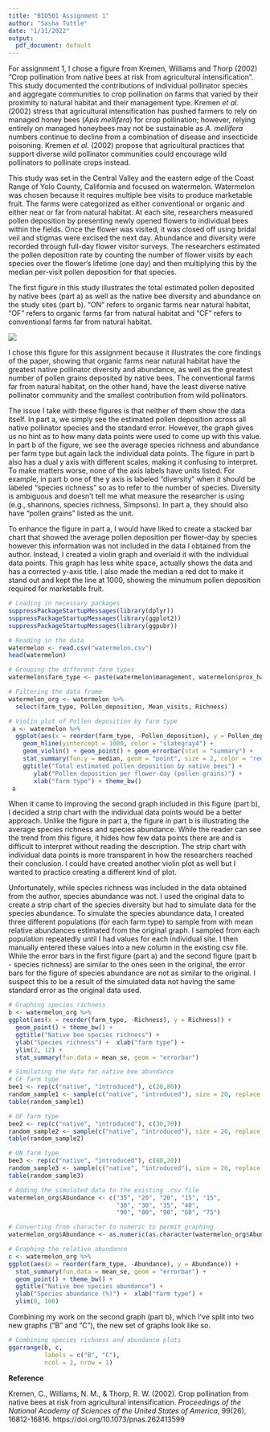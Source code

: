 ```yaml
---
title: "BIO501 Assignment 1"
author: "Sasha Tuttle"
date: "1/31/2022"
output:
  pdf_document: default
---
```


For assignment 1, I chose a figure from Kremen, Williams and Thorp (2002) "Crop pollination from native bees at risk from agricultural intensification". This study documented the contributions of individual pollinator species and aggregate communities to crop pollination on farms that varied by their proximity to natural habitat and their management type. Kremen *et al.* (2002) stress that agricultural intensification has pushed farmers to rely on managed honey bees (*Apis mellifera*) for crop pollination; however, relying entirely on managed honeybees may not be sustainable as *A. mellifera* numbers continue to decline from a combination of disease and insecticide poisoning. Kremen *et al.* (2002) propose that agricultural practices that support diverse wild pollinator communities could encourage wild pollinators to pollinate crops instead.  

This study was set in the Central Valley and the eastern edge of the Coast Range of Yolo County, California and focused on watermelon. Watermelon was chosen because it requires multiple bee visits to produce marketable fruit. The farms were categorized as either conventional or organic and either near or far from natural habitat. At each site, researchers measured pollen deposition by presenting newly opened flowers to individual bees within the fields. Once the flower was visited, it was closed off using bridal veil and stigmas were excised the next day. Abundance and diversity were recorded through full-day flower visitor surveys. The researchers estimated the pollen deposition rate by counting the number of flower visits by each species over the flower's lifetime (one day) and then multiplying this by the median per-visit pollen deposition for that species.  

The first figure in this study illustrates the total estimated pollen deposited by native bees (part a) as well as the native bee diversity and abundance on the study sites (part b). "ON" refers to organic farms near natural habitat, "OF" refers to organic farms far from natural habitat and "CF" refers to conventional farms far from natural habitat. 

![](Claire_figure1.PNG)

I chose this figure for this assignment because it illustrates the core findings of the paper, showing that organic farms near natural habitat have the greatest native pollinator diversity and abundance, as well as the greatest number of pollen grains deposited by native bees. The conventional farms far from natural habitat, on the other hand, have the least diverse native pollinator community and the smallest contribution from wild pollinators.

The issue I take with these figures is that neither of them show the data itself. In part a, we simply see the estimated pollen deposition across all native pollinator species and the standard error. However, the graph gives us no hint as to how many data points were used to come up with this value. In part b of the figure, we see the average species richness and abundance per farm type but again lack the individual data points. The figure in part b also has a dual y axis with different scales, making it confusing to interpret. To make matters worse, none of the axis labels have units listed. For example, in part b one of the y axis is labeled "diversity" when it should be labeled "species richness" so as to refer to the number of species. Diversity is ambiguous and doesn't tell me what measure the researcher is using (e.g., shannons, species richness, Simpsons). In part a, they should also have "pollen grains" listed as the unit. 

To enhance the figure in part a, I would have liked to create a stacked bar chart that showed the average pollen deposition per flower-day by species however this information was not included in the data I obtained from the author. Instead, I created a violin graph and overlaid it with the individual data points. This graph has less white space, actually shows the data and has a corrected y-axis title. I also made the median a red dot to make it stand out and kept the line at 1000, showing the minumum pollen deposition required for marketable fruit.  

```r
# Loading in necessary packages
suppressPackageStartupMessages(library(dplyr))
suppressPackageStartupMessages(library(ggplot2))
suppressPackageStartupMessages(library(ggpubr))

# Reading in the data 
watermelon <- read.csv("watermelon.csv")
head(watermelon)

# Grouping the different farm types
watermelon$farm_type <- paste(watermelon$management, watermelon$prox_habitat)

# Filtering the data frame
watermelon_org <- watermelon %>%
  select(farm_type, Pollen_deposition, Mean_visits, Richness)

# Violin plot of Pollen deposition by farm type 
 a <- watermelon %>%
  ggplot(aes(x = reorder(farm_type, -Pollen_deposition), y = Pollen_deposition)) + 
    geom_hline(yintercept = 1000, color = "slategray4") +
    geom_violin() + geom_point() + geom_errorbar(stat = "summary") + 
    stat_summary(fun.y = median, geom = "point", size = 2, color = "red") +
    ggtitle("Total estimated pollen deposition by native bees") +  
       ylab("Pollen deposition per flower-day (pollen grains)") +  
       xlab("farm type") + theme_bw() 
 a

```

When it came to improving the second graph included in this figure (part b), I decided a strip chart with the individual data points would be a better approach. Unlike the figure in part a, the figure in part b is illustrating the average species richness and species abundance. While the reader can see the trend from this figure, it hides how few data points there are and is difficult to interpret without reading the description. The strip chart with individual data points is more transparent in how the researchers reached their conclusion. I could have created another violin plot as well but I wanted to practice creating a different kind of plot. 

Unfortunately, while species richness was included in the data obtained from the author, species abundance was not. I used the original data to create a strip chart of the species diversity but had to simulate data for the species abundance. To simulate the species abundance data, I created three different populations (for each farm type) to sample from with mean relative abundances estimated from the original graph. I sampled from each population repeatedly until I had values for each individual site. I then manually entered these values into a new column in the existing csv file. While the error bars in the first figure (part a) and the second figure (part b - species richness) are similar to the ones seen in the original, the error bars for the figure of species abundance are not as similar to the original. I suspect this to be a result of the simulated data not having the same standard error as the original data used. 

```r
# Graphing species richness
b <- watermelon_org %>% 
ggplot(aes(x = reorder(farm_type, -Richness), y = Richness)) +
  geom_point() + theme_bw() +
  ggtitle("Native bee species richness") +  
  ylab("Species richness") +  xlab("farm type") + 
  ylim(2, 12) +
  stat_summary(fun.data = mean_se, geom = "errorbar") 

# Simulating the data for native bee abundance 
# CF farm type 
bee1 <- rep(c("native", "introduced"), c(20,80))
random_sample1 <- sample(c("native", "introduced"), size = 20, replace = TRUE, prob = c(0.2,0.8))
table(random_sample1)

# OF farm type
bee2 <- rep(c("native", "introduced"), c(30,70))
random_sample2 <- sample(c("native", "introduced"), size = 20, replace = TRUE, prob = c(0.3,0.7))
table(random_sample2)

# ON farm type 
bee3 <- rep(c("native", "introduced"), c(80,20))
random_sample3 <- sample(c("native", "introduced"), size = 20, replace = TRUE, prob = c(0.8,0.2))
table(random_sample3)

# Adding the simulated data to the existing .csv file
watermelon_org$Abundance <- c("35", "20", "20", "15", "15",
                              "30", "30", "35", "40",
                              "90", "80", "90", "60", "75")

# Converting from character to numeric to permit graphing
watermelon_org$Abundance <- as.numeric(as.character(watermelon_org$Abundance))

# Graphing the relative abundance 
c <- watermelon_org %>% 
ggplot(aes(x = reorder(farm_type, -Abundance), y = Abundance)) +
  stat_summary(fun.data = mean_se, geom = "errorbar") +
  geom_point() + theme_bw() +
  ggtitle("Native bee species abundance") +  
  ylab("Species abundance (%)") +  xlab("farm type") + 
  ylim(0, 100) 

```

Combining my work on the second graph (part b), which I've split into two new graphs ("B" and "C"), the new set of graphs look like so. 

```r
# Combining species richness and abundance plots
ggarrange(b, c,
          labels = c("B", "C"),
          ncol = 2, nrow = 1)
```

**Reference**

Kremen, C., Williams, N. M., & Thorp, R. W. (2002). Crop pollination from native bees at risk from agricultural intensification. *Proceedings of the National Academy of Sciences of the United States of America*, 99(26), 16812-16816. https://doi.org/10.1073/pnas.262413599


